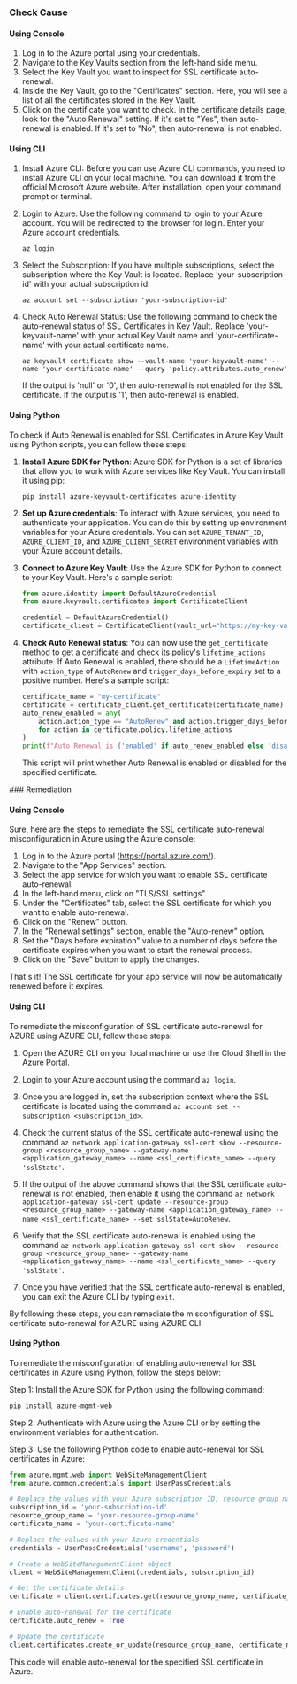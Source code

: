 

<Tabs><Tab title='Cause'>
### Check Cause

#### Using Console

1. Log in to the Azure portal using your credentials.
2. Navigate to the Key Vaults section from the left-hand side menu.
3. Select the Key Vault you want to inspect for SSL certificate auto-renewal.
4. Inside the Key Vault, go to the "Certificates" section. Here, you will see a list of all the certificates stored in the Key Vault.
5. Click on the certificate you want to check. In the certificate details page, look for the "Auto Renewal" setting. If it's set to "Yes", then auto-renewal is enabled. If it's set to "No", then auto-renewal is not enabled.

#### Using CLI

1. Install Azure CLI: Before you can use Azure CLI commands, you need to install Azure CLI on your local machine. You can download it from the official Microsoft Azure website. After installation, open your command prompt or terminal.

2. Login to Azure: Use the following command to login to your Azure account. You will be redirected to the browser for login. Enter your Azure account credentials.
   ```
   az login
   ```
3. Select the Subscription: If you have multiple subscriptions, select the subscription where the Key Vault is located. Replace 'your-subscription-id' with your actual subscription id.
   ```
   az account set --subscription 'your-subscription-id'
   ```
4. Check Auto Renewal Status: Use the following command to check the auto-renewal status of SSL Certificates in Key Vault. Replace 'your-keyvault-name' with your actual Key Vault name and 'your-certificate-name' with your actual certificate name.
   ```
   az keyvault certificate show --vault-name 'your-keyvault-name' --name 'your-certificate-name' --query 'policy.attributes.auto_renew'
   ```
   If the output is 'null' or '0', then auto-renewal is not enabled for the SSL certificate. If the output is '1', then auto-renewal is enabled.

#### Using Python

To check if Auto Renewal is enabled for SSL Certificates in Azure Key Vault using Python scripts, you can follow these steps:

1. **Install Azure SDK for Python**: Azure SDK for Python is a set of libraries that allow you to work with Azure services like Key Vault. You can install it using pip:
   ```
   pip install azure-keyvault-certificates azure-identity
   ```

2. **Set up Azure credentials**: To interact with Azure services, you need to authenticate your application. You can do this by setting up environment variables for your Azure credentials. You can set `AZURE_TENANT_ID`, `AZURE_CLIENT_ID`, and `AZURE_CLIENT_SECRET` environment variables with your Azure account details.

3. **Connect to Azure Key Vault**: Use the Azure SDK for Python to connect to your Key Vault. Here's a sample script:
   ```python
   from azure.identity import DefaultAzureCredential
   from azure.keyvault.certificates import CertificateClient

   credential = DefaultAzureCredential()
   certificate_client = CertificateClient(vault_url="https://my-key-vault.vault.azure.net/", credential=credential)
   ```

4. **Check Auto Renewal status**: You can now use the `get_certificate` method to get a certificate and check its policy's `lifetime_actions` attribute. If Auto Renewal is enabled, there should be a `LifetimeAction` with `action_type` of `AutoRenew` and `trigger_days_before_expiry` set to a positive number. Here's a sample script:
   ```python
   certificate_name = "my-certificate"
   certificate = certificate_client.get_certificate(certificate_name)
   auto_renew_enabled = any(
       action.action_type == "AutoRenew" and action.trigger_days_before_expiry > 0
       for action in certificate.policy.lifetime_actions
   )
   print(f"Auto Renewal is {'enabled' if auto_renew_enabled else 'disabled'} for {certificate_name}")
   ```
   This script will print whether Auto Renewal is enabled or disabled for the specified certificate.

</Tab>

<Tab title='Remediation'>
### Remediation

#### Using Console

Sure, here are the steps to remediate the SSL certificate auto-renewal misconfiguration in Azure using the Azure console:

1. Log in to the Azure portal (https://portal.azure.com/).
2. Navigate to the "App Services" section.
3. Select the app service for which you want to enable SSL certificate auto-renewal.
4. In the left-hand menu, click on "TLS/SSL settings".
5. Under the "Certificates" tab, select the SSL certificate for which you want to enable auto-renewal.
6. Click on the "Renew" button.
7. In the "Renewal settings" section, enable the "Auto-renew" option.
8. Set the "Days before expiration" value to a number of days before the certificate expires when you want to start the renewal process.
9. Click on the "Save" button to apply the changes.

That's it! The SSL certificate for your app service will now be automatically renewed before it expires.

#### Using CLI

To remediate the misconfiguration of SSL certificate auto-renewal for AZURE using AZURE CLI, follow these steps:

1. Open the AZURE CLI on your local machine or use the Cloud Shell in the Azure Portal.

2. Login to your Azure account using the command `az login`.

3. Once you are logged in, set the subscription context where the SSL certificate is located using the command `az account set --subscription <subscription_id>`.

4. Check the current status of the SSL certificate auto-renewal using the command `az network application-gateway ssl-cert show --resource-group <resource_group_name> --gateway-name <application_gateway_name> --name <ssl_certificate_name> --query 'sslState'`.

5. If the output of the above command shows that the SSL certificate auto-renewal is not enabled, then enable it using the command `az network application-gateway ssl-cert update --resource-group <resource_group_name> --gateway-name <application_gateway_name> --name <ssl_certificate_name> --set sslState=AutoRenew`.

6. Verify that the SSL certificate auto-renewal is enabled using the command `az network application-gateway ssl-cert show --resource-group <resource_group_name> --gateway-name <application_gateway_name> --name <ssl_certificate_name> --query 'sslState'`.

7. Once you have verified that the SSL certificate auto-renewal is enabled, you can exit the Azure CLI by typing `exit`.

By following these steps, you can remediate the misconfiguration of SSL certificate auto-renewal for AZURE using AZURE CLI.

#### Using Python

To remediate the misconfiguration of enabling auto-renewal for SSL certificates in Azure using Python, follow the steps below:

Step 1: Install the Azure SDK for Python using the following command:

```python
pip install azure-mgmt-web
```

Step 2: Authenticate with Azure using the Azure CLI or by setting the environment variables for authentication.

Step 3: Use the following Python code to enable auto-renewal for SSL certificates in Azure:

```python
from azure.mgmt.web import WebSiteManagementClient
from azure.common.credentials import UserPassCredentials

# Replace the values with your Azure subscription ID, resource group name, and certificate name
subscription_id = 'your-subscription-id'
resource_group_name = 'your-resource-group-name'
certificate_name = 'your-certificate-name'

# Replace the values with your Azure credentials
credentials = UserPassCredentials('username', 'password')

# Create a WebSiteManagementClient object
client = WebSiteManagementClient(credentials, subscription_id)

# Get the certificate details
certificate = client.certificates.get(resource_group_name, certificate_name)

# Enable auto-renewal for the certificate
certificate.auto_renew = True

# Update the certificate
client.certificates.create_or_update(resource_group_name, certificate_name, certificate)
```

This code will enable auto-renewal for the specified SSL certificate in Azure.


</Tab>
</Tabs>